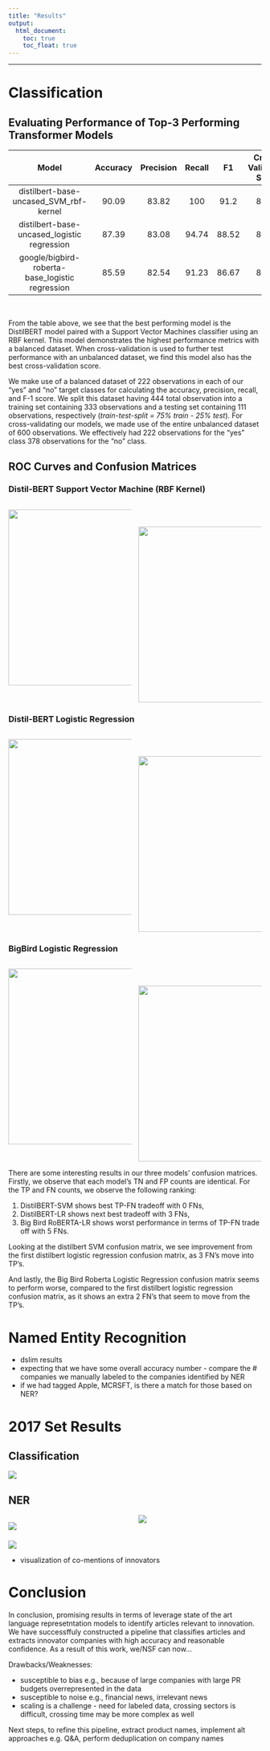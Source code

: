 ```yaml
---
title: "Results"
output:
  html_document:
    toc: true
    toc_float: true
---
```


<!--- FOR COLUMNS: From http://stackoverflow.com/questions/31753897/2-column-section-in-r-markdown:
Put in your css file or directly in rmarkdown--->
<style>
  .col2 {
    columns: 2 200px;         /* number of columns and width in pixels*/
    -webkit-columns: 2 200px; /* chrome, safari */
    -moz-columns: 2 200px;    /* firefox */
  }
</style>

----

# **Classification**
## Evaluating Performance of Top-3 Performing Transformer Models  

 **Model**                                       | **Accuracy** | **Precision** | **Recall** | **F1** | **Cross-Validation Score** |
|:-----------------------------------------------:|:------------:|:-------------:|:----------:|:------:|:--------------------------:|
| distilbert-base-uncased_SVM_rbf-kernel          | 90.09        | 83.82         | 100        | 91.2   | 85.97   
| distilbert-base-uncased_logistic regression     | 87.39        | 83.08         | 94.74      | 88.52  | 82.47                      |                   |
| google/bigbird-roberta-base_logistic regression | 85.59        | 82.54         | 91.23      | 86.67  | 81.63                      |

<br>

From the table above, we see that the best performing model is the DistilBERT model paired with a Support Vector Machines classifier using an RBF kernel. This model demonstrates the highest performance metrics with a balanced dataset. When cross-validation is used to further test performance with an unbalanced dataset, we find this model also has the best cross-validation score.  

We make use of a balanced dataset of 222 observations in each of our "yes" and "no" target classes for calculating the accuracy, precision, recall, and F-1 score. We split this dataset having 444 total observation into a training set containing 333 observations and a testing set containing 111 observations, respectively (*train-test-split = 75% train - 25% test*). For cross-validating our models, we made use of the entire unbalanced dataset of 600 observations. We effectively had 222 observations for the "yes" class 378 observations for the "no" class.  

## ROC Curves and Confusion Matrices  
### Distil-BERT Support Vector Machine (RBF Kernel)  
 
<div class="col2">

<!-- <img src="images/distilbert_SVM_results.png"width="350px"> -->

<img src="images/distilbert-base-uncased_rbf-kernel_classifier_cf_matrix.png"width="350px">

<br>
<br>

<img src="images/distilbert-base-uncased_rbf-kernel_classifier_roc_curve.png"width="350px">

</div>

### Distil-BERT Logistic Regression  

<!-- <img src="images/distilbert_LR_results.png"width="350px"> -->

<div class="col2">

<img src="images/distilbert-base-uncased_lr_classifier_cf_matrix.png"width="350px">

<br>
<br>

<img src="images/distilbert-base-uncased_lr_classifier_roc_curve.png"width="350px">


</div>

### BigBird Logistic Regression  

<!-- <img src="images/bigbird_LR_results.png"width="350px"> -->

<div class="col2">

<img src="images/googlebigbird-roberta-base_lr_classifier_cf_matrix.png"width="350px">

<br>
<br>

<img src="images/googlebigbird-roberta-base_lr_classifier_roc_curve.png"width="350px">

</div>

There are some interesting results in our three models' confusion matrices. Firstly, we observe that each model's TN and FP counts are identical. For the TP and FN counts, we observe the following ranking:  

1. DistilBERT-SVM shows best TP-FN tradeoff with 0 FNs,
2. DistilBERT-LR shows next best tradeoff with 3 FNs,
3. Big Bird RoBERTA-LR shows worst performance in terms of TP-FN trade off with 5 FNs.  

<!-- Namely, while we cannot be sure that each model is making the sa predictions on the same articles, the first row of TN’s and FP’s are identical across all models - 43 TN’s and 11 FP’s. -->
Looking at the distilbert SVM confusion matrix, we see improvement from the first distilbert logistic regression confusion matrix, as 3 FN’s move into TP’s.  

And lastly, the Big Bird Roberta Logistic Regression confusion matrix seems to perform worse, compared to the first distilbert logistic regression confusion matrix, as it shows an extra 2 FN’s that seem to move from the TP’s.  

# **Named Entity Recognition**

* dslim results
* expecting that we have some overall accuracy number - compare the # companies we manually labeled to the companies identified by NER
* if we had tagged Apple, MCRSFT, is there a match for those based on NER? 


# **2017 Set Results**

## Classification  

![](images/histogram_of_pred_probs.png)  

## NER  

<div class="col2">
![](images/2017_top_10_innovative_companies_frac.png)


![](images/2017_top_10_publishers_frac.png)
</div>

![](images/2017_pie_innov_v_no-innov.png)

* visualization of co-mentions of innovators  


# **Conclusion**  

In conclusion, promising results in terms of leverage state of the art language represetntation models to identify articles relevant to innovation. We have successffuly constructed a pipeline that classifies articles and extracts innovator companies with high accuracy and reasonable confidence. As a result of this work, we/NSF can now...

Drawbacks/Weaknesses: 

* susceptible to bias  e.g., because of large companies with large PR budgets overrepresented in the data
* susceptible to noise e.g., financial news, irrelevant news
* scaling is a challenge - need for labeled data, crossing sectors is difficult, crossing time may be more complex as well

Next steps, to refine this pipeline, extract product names, implement alt approaches e.g. Q&A, perform deduplication on company names